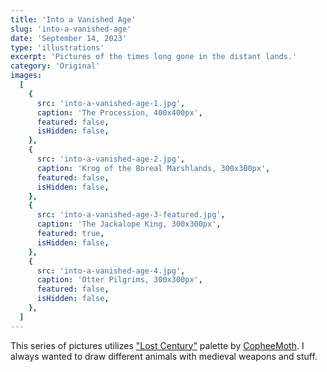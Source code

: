 ```yaml
---
title: 'Into a Vanished Age'
slug: 'into-a-vanished-age'
date: 'September 14, 2023'
type: 'illustrations'
excerpt: 'Pictures of the times long gone in the distant lands.'
category: 'Original'
images:
  [
    {
      src: 'into-a-vanished-age-1.jpg',
      caption: 'The Procession, 400x400px',
      featured: false,
      isHidden: false,
    },
    {
      src: 'into-a-vanished-age-2.jpg',
      caption: 'Krog of the Boreal Marshlands, 300x300px',
      featured: false,
      isHidden: false,
    },
    {
      src: 'into-a-vanished-age-3-featured.jpg',
      caption: 'The Jackalope King, 300x300px',
      featured: true,
      isHidden: false,
    },
    {
      src: 'into-a-vanished-age-4.jpg',
      caption: 'Otter Pilgrims, 300x300px',
      featured: false,
      isHidden: false,
    },
  ]
---
```


This series of pictures utilizes
["Lost Century"](https://lospec.com/palette-list/lost-century-24) palette by
[CopheeMoth](https://lospec.com/copheemoth). I always wanted to draw different
animals with medieval weapons and stuff.
